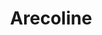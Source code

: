 ---
title: Arecoline
aka:
  - Arecaidine methyl ester
duration_chart_title: Oral Duration of Arecoline
duration_chart:
  total: 6–30m
  onset: 75s
  coming_up: 4m
  plateau: 18m
  coming_down: 4m
  after_effects: 22m
positive_effects: stimulation, enhanced focus
neutral_effects: increased saliva, increased digestion, sweating
image_location: /src/assets/Images/Arecoline/Arecoline (structural formula).png
negative_effects: nausea, dizziness
dosage_table:
  title: Oral Dosage of Arecoline
  threshold: 2 mg
  light: 5 mg
  common: 10 mg
  strong: 15 mg
  heavy: 25+ mg
--- 
